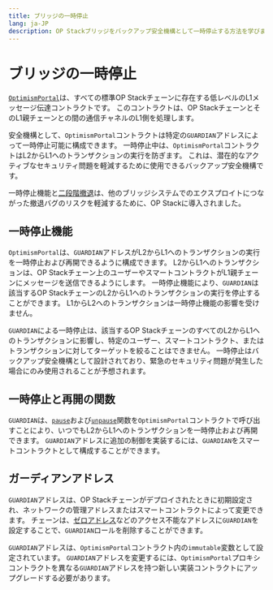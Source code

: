 ```yaml
---
title: ブリッジの一時停止
lang: ja-JP
description: OP Stackブリッジをバックアップ安全機構として一時停止する方法を学びます。
---
```


# ブリッジの一時停止

[`OptimismPortal`](https://github.com/ethereum-optimism/optimism/blob/v1.1.4/packages/contracts-bedrock/src/L1/OptimismPortal.sol)は、すべての標準OP Stackチェーンに存在する低レベルのL1メッセージ伝達コントラクトです。
このコントラクトは、OP StackチェーンとそのL1親チェーンとの間の通信チャネルのL1側を処理します。

安全機構として、`OptimismPortal`コントラクトは特定の`GUARDIAN`アドレスによって一時停止可能に構成できます。
一時停止中は、`OptimismPortal`コントラクトはL2からL1へのトランザクションの実行を防ぎます。
これは、潜在的なアクティブなセキュリティ問題を軽減するために使用できるバックアップ安全機構です。

一時停止機能と[二段階撤退](https://web.archive.org/web/20230608050641/https://blog.oplabs.co/two-step-withdrawals/)は、他のブリッジシステムでのエクスプロイトにつながった撤退バグのリスクを軽減するために、OP Stackに導入されました。

## 一時停止機能

`OptimismPortal`は、`GUARDIAN`アドレスがL2からL1へのトランザクションの実行を一時停止および再開できるように構成できます。
L2からL1へのトランザクションは、OP Stackチェーン上のユーザーやスマートコントラクトがL1親チェーンにメッセージを送信できるようにします。
一時停止機能により、`GUARDIAN`は該当するOP StackチェーンのL2からL1へのトランザクションの実行を停止することができます。
L1からL2へのトランザクションは一時停止機能の影響を受けません。

`GUARDIAN`による一時停止は、該当するOP StackチェーンのすべてのL2からL1へのトランザクションに影響し、特定のユーザー、スマートコントラクト、またはトランザクションに対してターゲットを絞ることはできません。
一時停止はバックアップ安全機構として設計されており、緊急のセキュリティ問題が発生した場合にのみ使用されることが予想されます。

## 一時停止と再開の関数

`GUARDIAN`は、[`pause`](https://github.com/ethereum-optimism/optimism/blob/v1.1.4/packages/contracts-bedrock/src/L1/OptimismPortal.sol#L151-L156)および[`unpause`](https://github.com/ethereum-optimism/optimism/blob/v1.1.4/packages/contracts-bedrock/src/L1/OptimismPortal.sol#L158-L163)関数を`OptimismPortal`コントラクトで呼び出すことにより、いつでもL2からL1へのトランザクションを一時停止および再開できます。
`GUARDIAN`アドレスに追加の制御を実装するには、`GUARDIAN`をスマートコントラクトとして構成することができます。

## ガーディアンアドレス

`GUARDIAN`アドレスは、OP Stackチェーンがデプロイされたときに初期設定され、ネットワークの管理アドレスまたはスマートコントラクトによって変更できます。
チェーンは、[ゼロアドレス](https://etherscan.io/address/0x0000000000000000000000000000000000000000)などのアクセス不能なアドレスに`GUARDIAN`を設定することで、`GUARDIAN`ロールを削除することができます。

`GUARDIAN`アドレスは、`OptimismPortal`コントラクト内の`immutable`変数として設定されています。
`GUARDIAN`アドレスを変更するには、`OptimismPortal`プロキシコントラクトを異なる`GUARDIAN`アドレスを持つ新しい実装コントラクトにアップグレードする必要があります。
